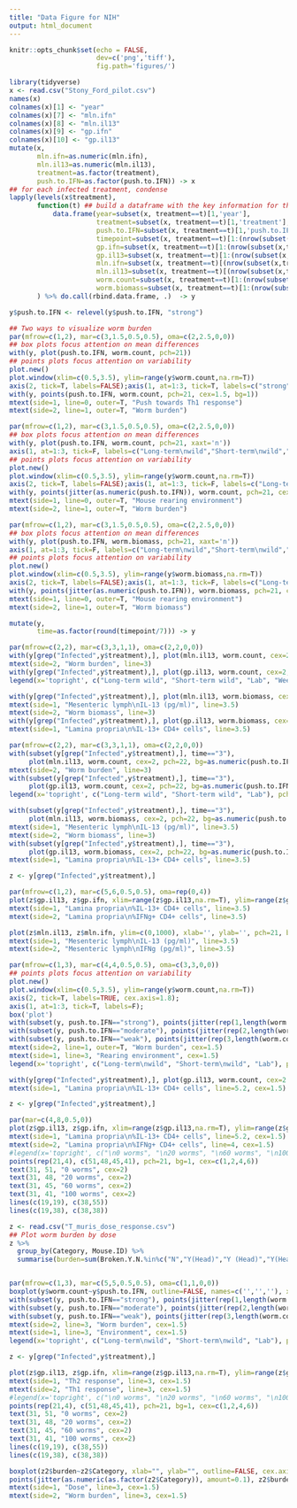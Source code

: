 ```yaml
---
title: "Data Figure for NIH"
output: html_document
---
```


```r
knitr::opts_chunk$set(echo = FALSE,
                      dev=c('png','tiff'),
                      fig.path='figures/')
```


```r
library(tidyverse)
x <- read.csv("Stony_Ford_pilot.csv")
names(x)
colnames(x)[1] <- "year"
colnames(x)[7] <- "mln.ifn"
colnames(x)[8] <- "mln.il13"
colnames(x)[9] <- "gp.ifn"
colnames(x)[10] <- "gp.il13"
mutate(x,
       mln.ifn=as.numeric(mln.ifn),
       mln.il13=as.numeric(mln.il13),
       treatment=as.factor(treatment),
       push.to.IFN=as.factor(push.to.IFN)) -> x
## for each infected treatment, condense
lapply(levels(x$treatment),
       function(t) ## build a dataframe with the key information for this treatment
           data.frame(year=subset(x, treatment==t)[1,'year'],
                      treatment=subset(x, treatment==t)[1,'treatment'],
                      push.to.IFN=subset(x, treatment==t)[1,'push.to.IFN'],
                      timepoint=subset(x, treatment==t)[1:(nrow(subset(x,treatment==t))/2),"timepoint"],
                      gp.ifn=subset(x, treatment==t)[1:(nrow(subset(x,treatment==t))/2),"gp.ifn"],
                      gp.il13=subset(x, treatment==t)[1:(nrow(subset(x,treatment==t))/2),"gp.il13"],
                      mln.ifn=subset(x, treatment==t)[(nrow(subset(x,treatment==t))/2+1):nrow(subset(x,treatment==t)),"mln.ifn"],
                      mln.il13=subset(x, treatment==t)[(nrow(subset(x,treatment==t))/2+1):nrow(subset(x,treatment==t)),"mln.il13"],
                      worm.count=subset(x, treatment==t)[1:(nrow(subset(x,treatment==t))/2),"worm.count"],
                      worm.biomass=subset(x, treatment==t)[1:(nrow(subset(x,treatment==t))/2),"worm.biomass"])
       ) %>% do.call(rbind.data.frame, .)  -> y

y$push.to.IFN <- relevel(y$push.to.IFN, "strong")

```

```r
## Two ways to visualize worm burden
par(mfrow=c(1,2), mar=c(3,1.5,0.5,0.5), oma=c(2,2.5,0,0))
## box plots focus attention on mean differences
with(y, plot(push.to.IFN, worm.count, pch=21))
## points plots focus attention on variability
plot.new()
plot.window(xlim=c(0.5,3.5), ylim=range(y$worm.count,na.rm=T))
axis(2, tick=T, labels=FALSE);axis(1, at=1:3, tick=T, labels=c("strong","moderate","weak"));box('plot')
with(y, points(push.to.IFN, worm.count, pch=21, cex=1.5, bg=1))
mtext(side=1, line=0, outer=T, "Push towards Th1 response")
mtext(side=2, line=1, outer=T, "Worm burden")
```

```r
par(mfrow=c(1,2), mar=c(3,1.5,0.5,0.5), oma=c(2,2.5,0,0))
## box plots focus attention on mean differences
with(y, plot(push.to.IFN, worm.count, pch=21, xaxt='n'))
axis(1, at=1:3, tick=F, labels=c("Long-term\nwild","Short-term\nwild","Lab"), cex.axis=0.9)
## points plots focus attention on variability
plot.new()
plot.window(xlim=c(0.5,3.5), ylim=range(y$worm.count,na.rm=T))
axis(2, tick=T, labels=FALSE);axis(1, at=1:3, tick=F, labels=c("Long-term\nwild","Short-term\nwild","Lab"), cex.axis=0.9);box('plot')
with(y, points(jitter(as.numeric(push.to.IFN)), worm.count, pch=21, cex=1.5, bg=0))
mtext(side=1, line=0, outer=T, "Mouse rearing environment")
mtext(side=2, line=1, outer=T, "Worm burden")
```

```r
par(mfrow=c(1,2), mar=c(3,1.5,0.5,0.5), oma=c(2,2.5,0,0))
## box plots focus attention on mean differences
with(y, plot(push.to.IFN, worm.biomass, pch=21, xaxt='n'))
axis(1, at=1:3, tick=F, labels=c("Long-term\nwild","Short-term\nwild","Lab"), cex.axis=0.9)
## points plots focus attention on variability
plot.new()
plot.window(xlim=c(0.5,3.5), ylim=range(y$worm.biomass,na.rm=T))
axis(2, tick=T, labels=FALSE);axis(1, at=1:3, tick=F, labels=c("Long-term\nwild","Short-term\nwild","Lab"), cex.axis=0.9);box('plot')
with(y, points(jitter(as.numeric(push.to.IFN)), worm.biomass, pch=21, cex=1.5, bg=0))
mtext(side=1, line=0, outer=T, "Mouse rearing environment")
mtext(side=2, line=1, outer=T, "Worm biomass")
```

```r
mutate(y,
       time=as.factor(round(timepoint/7))) -> y

par(mfrow=c(2,2), mar=c(3,3,1,1), oma=c(2,2,0,0))
with(y[grep("Infected",y$treatment),], plot(mln.il13, worm.count, cex=2, pch=21+as.numeric(time), bg=as.numeric(push.to.IFN), xlab="", ylab=""))
mtext(side=2, "Worm burden", line=3)
with(y[grep("Infected",y$treatment),], plot(gp.il13, worm.count, cex=2, pch=21+as.numeric(time), bg=as.numeric(push.to.IFN), xlab="", ylab=""))
legend(x='topright', c("Long-term wild", "Short-term wild", "Lab", "Week 3 PI", "Week 4 PI"), pch=c(22,22,22,22,23), pt.bg=c(1,2,3,0,0), bty='n')

with(y[grep("Infected",y$treatment),], plot(mln.il13, worm.biomass, cex=2, pch=21+as.numeric(time), bg=as.numeric(push.to.IFN), xlab="", ylab=""))
mtext(side=1, "Mesenteric lymph\nIL-13 (pg/ml)", line=3.5)
mtext(side=2, "Worm biomass", line=3)
with(y[grep("Infected",y$treatment),], plot(gp.il13, worm.biomass, cex=2, pch=21+as.numeric(time), bg=as.numeric(push.to.IFN), xlab="", ylab=""))
mtext(side=1, "Lamina propria\n%IL-13+ CD4+ cells", line=3.5)

```

```r
par(mfrow=c(2,2), mar=c(3,3,1,1), oma=c(2,2,0,0))
with(subset(y[grep("Infected",y$treatment),], time=="3"),
     plot(mln.il13, worm.count, cex=2, pch=22, bg=as.numeric(push.to.IFN), xlab="", ylab=""))
mtext(side=2, "Worm burden", line=3)
with(subset(y[grep("Infected",y$treatment),], time=="3"),
     plot(gp.il13, worm.count, cex=2, pch=22, bg=as.numeric(push.to.IFN), xlab="", ylab=""))
legend(x='topright', c("Long-term wild", "Short-term wild", "Lab"), pch=22, pt.bg=c(1,2,3), bty='n')

with(subset(y[grep("Infected",y$treatment),], time=="3"),
     plot(mln.il13, worm.biomass, cex=2, pch=22, bg=as.numeric(push.to.IFN), xlab="", ylab=""))
mtext(side=1, "Mesenteric lymph\nIL-13 (pg/ml)", line=3.5)
mtext(side=2, "Worm biomass", line=3)
with(subset(y[grep("Infected",y$treatment),], time=="3"),
     plot(gp.il13, worm.biomass, cex=2, pch=22, bg=as.numeric(push.to.IFN), xlab="", ylab=""))
mtext(side=1, "Lamina propria\n%IL-13+ CD4+ cells", line=3.5)
```

```r
z <- y[grep("Infected",y$treatment),]

par(mfrow=c(1,2), mar=c(5,6,0.5,0.5), oma=rep(0,4))
plot(z$gp.il13, z$gp.ifn, xlim=range(z$gp.il13,na.rm=T), ylim=range(z$gp.ifn,na.rm=T), xlab='', ylab='', pch=21, bg=1, cex=z$worm.count/20+1)
mtext(side=1, "Lamina propria\n%IL-13+ CD4+ cells", line=3.5)
mtext(side=2, "Lamina propria\n%IFNg+ CD4+ cells", line=3.5)

plot(z$mln.il13, z$mln.ifn, ylim=c(0,1000), xlab='', ylab='', pch=21, bg=1, cex=z$worm.count/20+1)
mtext(side=1, "Mesenteric lymph\nIL-13 (pg/ml)", line=3.5)
mtext(side=2, "Mesenteric lymph\nIFNg (pg/ml)", line=3.5)

```


```r
par(mfrow=c(1,3), mar=c(4,4,0.5,0.5), oma=c(3,3,0,0))
## points plots focus attention on variability
plot.new()
plot.window(xlim=c(0.5,3.5), ylim=range(y$worm.count,na.rm=T))
axis(2, tick=T, labels=TRUE, cex.axis=1.8);
axis(1, at=1:3, tick=T, labels=F);
box('plot')
with(subset(y, push.to.IFN=="strong"), points(jitter(rep(1,length(worm.count)),factor=4), worm.count, pch=21, cex=2.5, bg=1))
with(subset(y, push.to.IFN=="moderate"), points(jitter(rep(2,length(worm.count)),factor=4), worm.count, pch=21, cex=2.5, bg=2))
with(subset(y, push.to.IFN=="weak"), points(jitter(rep(3,length(worm.count)),factor=4), worm.count, pch=21, cex=2.5, bg=3))
mtext(side=2, line=1, outer=T, "Worm burden", cex=1.5)
mtext(side=1, line=3, "Rearing environment", cex=1.5)
legend(x='topright', c("Long-term\nwild", "Short-term\nwild", "Lab"), pch=21, pt.bg=c(1,2,3), cex=1.75, pt.cex=2)

with(y[grep("Infected",y$treatment),], plot(gp.il13, worm.count, cex=2.5, pch=21, bg=as.numeric(push.to.IFN), xlab="", ylab="", cex.axis=1.8))
mtext(side=1, "Lamina propria\n%IL-13+ CD4+ cells", line=5.2, cex=1.5)

z <- y[grep("Infected",y$treatment),]

par(mar=c(4,8,0.5,0))
plot(z$gp.il13, z$gp.ifn, xlim=range(z$gp.il13,na.rm=T), ylim=range(z$gp.ifn,na.rm=T), xlab='', ylab='', pch=21, bg=as.numeric(z$push.to.IFN), cex=z$worm.count/20+2.5, cex.axis=1.8)
mtext(side=1, "Lamina propria\n%IL-13+ CD4+ cells", line=5.2, cex=1.5)
mtext(side=2, "Lamina propria\n%IFNg+ CD4+ cells", line=4, cex=1.5)
#legend(x='topright', c("\n0 worms", "\n20 worms", "\n60 worms", "\n100 worms"))
points(rep(21,4), c(51,48,45,41), pch=21, bg=1, cex=c(1,2,4,6))
text(31, 51, "0 worms", cex=2)
text(31, 48, "20 worms", cex=2)
text(31, 45, "60 worms", cex=2)
text(31, 41, "100 worms", cex=2)
lines(c(19,19), c(38,55))
lines(c(19,38), c(38,38))

```

```r

z <- read.csv("T_muris_dose_response.csv")
## Plot worm burden by dose
z %>% 
  group_by(Category, Mouse.ID) %>% 
  summarise(burden=sum(Broken.Y.N.%in%c("N","Y(Head)","Y (Head)","Y(Head+Tail)"))) -> z2


par(mfrow=c(1,3), mar=c(5,5,0.5,0.5), oma=c(1,1,0,0))
boxplot(y$worm.count~y$push.to.IFN, outline=FALSE, names=c('','',''), xlab="", ylab="", cex.axis=1.8)
with(subset(y, push.to.IFN=="strong"), points(jitter(rep(1,length(worm.count)),factor=4), worm.count, pch=21, cex=2, bg=1))
with(subset(y, push.to.IFN=="moderate"), points(jitter(rep(2,length(worm.count)),factor=4), worm.count, pch=21, cex=2, bg=2))
with(subset(y, push.to.IFN=="weak"), points(jitter(rep(3,length(worm.count)),factor=4), worm.count, pch=21, cex=2, bg=3))
mtext(side=2, line=3, "Worm burden", cex=1.5)
mtext(side=1, line=3, "Environment", cex=1.5)
legend(x='topright', c("Long-term\nwild", "Short-term\nwild", "Lab"), pch=21, pt.bg=c(1,2,3), cex=1.75, pt.cex=2)

z <- y[grep("Infected",y$treatment),]

plot(z$gp.il13, z$gp.ifn, xlim=range(z$gp.il13,na.rm=T), ylim=range(z$gp.ifn,na.rm=T), xlab='', ylab='', pch=21, bg=as.numeric(z$push.to.IFN), cex=z$worm.count/20+2.5, cex.axis=1.8)
mtext(side=1, "Th2 response", line=3, cex=1.5)
mtext(side=2, "Th1 response", line=3, cex=1.5)
#legend(x='topright', c("\n0 worms", "\n20 worms", "\n60 worms", "\n100 worms"))
points(rep(21,4), c(51,48,45,41), pch=21, bg=1, cex=c(1,2,4,6))
text(31, 51, "0 worms", cex=2)
text(31, 48, "20 worms", cex=2)
text(31, 45, "60 worms", cex=2)
text(31, 41, "100 worms", cex=2)
lines(c(19,19), c(38,55))
lines(c(19,38), c(38,38))

boxplot(z2$burden~z2$Category, xlab="", ylab="", outline=FALSE, cex.axis=1.8)
points(jitter(as.numeric(as.factor(z2$Category)), amount=0.1), z2$burden, cex=2)
mtext(side=1, "Dose", line=3, cex=1.5)
mtext(side=2, "Worm burden", line=3, cex=1.5)



```